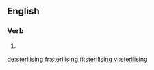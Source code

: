 
==English==

===Verb===
{{head|en|present participle}}

# {{present participle of|sterilise|lang=en|nocat=1}}

[[de:sterilising]]
[[fr:sterilising]]
[[fi:sterilising]]
[[vi:sterilising]]